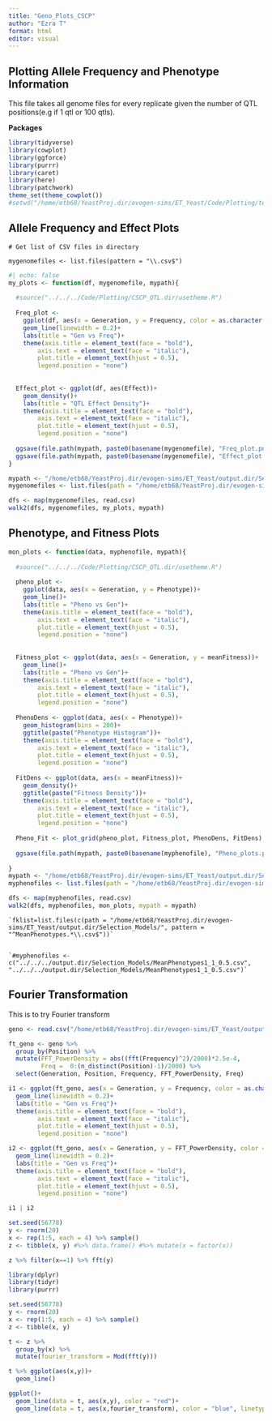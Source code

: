 ```yaml
---
title: "Geno_Plots_CSCP"
author: "Ezra T"
format: html
editor: visual
---
```


## Plotting Allele Frequency and Phenotype Information

This file takes all genome files for every replicate given the number of QTL positions(e.g if 1 qtl or 100 qtls).

**Packages**

```r
library(tidyverse)
library(cowplot)
library(ggforce)
library(purrr)
library(caret)
library(here)
library(patchwork)
theme_set(theme_cowplot())
#setwd("/home/etb68/YeastProj.dir/evogen-sims/ET_Yeast/Code/Plotting/test.dir/")
```

## Allele Frequency and Effect Plots

`# Get list of CSV files in directory`

`mygenomefiles <- list.files(pattern = "\\.csv$")`

```r
#| echo: false
my_plots <- function(df, mygenomefile, mypath){
  
  #source("../../../Code/Plotting/CSCP_QTL.dir/usetheme.R")
  
  Freq_plot <- 
    ggplot(df, aes(x = Generation, y = Frequency, color = as.character(Position)))+
    geom_line(linewidth = 0.2)+
    labs(title = "Gen vs Freq")+
    theme(axis.title = element_text(face = "bold"),
        axis.text = element_text(face = "italic"),
        plot.title = element_text(hjust = 0.5),
        legend.position = "none")
   
  
  Effect_plot <- ggplot(df, aes(Effect))+
    geom_density()+
    labs(title = "QTL Effect Density")+ 
    theme(axis.title = element_text(face = "bold"),
        axis.text = element_text(face = "italic"),
        plot.title = element_text(hjust = 0.5),
        legend.position = "none")
  
  ggsave(file.path(mypath, paste0(basename(mygenomefile), "Freq_plot.png")), Freq_plot, width = 6, height = 4, dpi = 300)
  ggsave(file.path(mypath, paste0(basename(mygenomefile), "Effect_plot.png")), Effect_plot, width = 6, height = 4, dpi = 300)
}

mypath <- "/home/etb68/YeastProj.dir/evogen-sims/ET_Yeast/output.dir/Selection_Models/plots.dir/CSCP_Plots.dir"
mygenomefiles <- list.files(path = "/home/etb68/YeastProj.dir/evogen-sims/ET_Yeast/output.dir/Selection_Models/CSCP.dir/", pattern = "^genome.*\\.csv$", full.names = TRUE)

dfs <- map(mygenomefiles, read.csv)
walk2(dfs, mygenomefiles, my_plots, mypath)

```

## Phenotype, and Fitness Plots

```r
mon_plots <- function(data, myphenofile, mypath){
  
  #source("../../../Code/Plotting/CSCP_QTL.dir/usetheme.R")
  
  pheno_plot <- 
    ggplot(data, aes(x = Generation, y = Phenotype))+
    geom_line()+
    labs(title = "Pheno vs Gen")+
    theme(axis.title = element_text(face = "bold"),
        axis.text = element_text(face = "italic"),
        plot.title = element_text(hjust = 0.5),
        legend.position = "none")
   
  
  Fitness_plot <- ggplot(data, aes(x = Generation, y = meanFitness))+
    geom_line()+
    labs(title = "Pheno vs Gen")+ 
    theme(axis.title = element_text(face = "bold"),
        axis.text = element_text(face = "italic"),
        plot.title = element_text(hjust = 0.5),
        legend.position = "none")
  
  PhenoDens <- ggplot(data, aes(x = Phenotype))+
    geom_histogram(bins = 200)+
    ggtitle(paste("Phenotype Histogram"))+
    theme(axis.title = element_text(face = "bold"),
        axis.text = element_text(face = "italic"),
        plot.title = element_text(hjust = 0.5),
        legend.position = "none")
  
  FitDens <- ggplot(data, aes(x = meanFitness))+
    geom_density()+
    ggtitle(paste("Fitness Density"))+
    theme(axis.title = element_text(face = "bold"),
        axis.text = element_text(face = "italic"),
        plot.title = element_text(hjust = 0.5),
        legend.position = "none")
  
  Pheno_Fit <- plot_grid(pheno_plot, Fitness_plot, PhenoDens, FitDens)
  
  ggsave(file.path(mypath, paste0(basename(myphenofile), "Pheno_plots.png")), Pheno_Fit, width = 6, height = 4, dpi = 300)
 
}
mypath <- "/home/etb68/YeastProj.dir/evogen-sims/ET_Yeast/output.dir/Selection_Models/plots.dir/CSCP_Plots.dir"
myphenofiles <- list.files(path = "/home/etb68/YeastProj.dir/evogen-sims/ET_Yeast/output.dir/Selection_Models/CSCP.dir/", pattern = "^MeanPhenotypes.*\\.csv$", full.names = TRUE)

dfs <- map(myphenofiles, read.csv)
walk2(dfs, myphenofiles, mon_plots, mypath = mypath)
```

    `fklist=list.files(c(path = "/home/etb68/YeastProj.dir/evogen-sims/ET_Yeast/output.dir/Selection_Models/", pattern = "^MeanPhenotypes.*\\.csv$"))`


    `#myphenofiles <- c("../../../output.dir/Selection_Models/MeanPhenotypes1_1_0.5.csv", "../../../output.dir/Selection_Models/MeanPhenotypes1_1_0.5.csv")`

## Fourier Transformation

This is to try Fourier transform

```r
geno <- read.csv("/home/etb68/YeastProj.dir/evogen-sims/ET_Yeast/output.dir/Selection_Models/CSFP.1.dir/genomeCSFP_A1_300_0.5.csv")

ft_geno <- geno %>% 
  group_by(Position) %>% 
  mutate(FFT_PowerDensity = abs((fft(Frequency)^2)/2000)*2.5e-4,
         Freq =  0:(n_distinct(Position)-1)/2000) %>% 
  select(Generation, Position, Frequency, FFT_PowerDensity, Freq) 

i1 <- ggplot(ft_geno, aes(x = Generation, y = Frequency, color = as.character(Position)))+
  geom_line(linewidth = 0.2)+
  labs(title = "Gen vs Freq")+
  theme(axis.title = element_text(face = "bold"),
        axis.text = element_text(face = "italic"),
        plot.title = element_text(hjust = 0.5),
        legend.position = "none")

i2 <- ggplot(ft_geno, aes(x = Generation, y = FFT_PowerDensity, color = as.character(Position)))+
  geom_line(linewidth = 0.2)+
  labs(title = "Gen vs Freq")+
  theme(axis.title = element_text(face = "bold"),
        axis.text = element_text(face = "italic"),
        plot.title = element_text(hjust = 0.5),
        legend.position = "none")

i1 | i2

```

```r
set.seed(56778)
y <- rnorm(20)
x <- rep(1:5, each = 4) %>% sample()
z <- tibble(x, y) #%>% data.frame() #%>% mutate(x = factor(x))
```

```r
z %>% filter(x==1) %>% fft(y)

```

```r
library(dplyr)
library(tidyr)
library(purrr)

set.seed(56778)
y <- rnorm(20)
x <- rep(1:5, each = 4) %>% sample()
z <- tibble(x, y)

t <- z %>% 
  group_by(x) %>% 
  mutate(fourier_transform = Mod(fft(y)))

t %>% ggplot(aes(x,y))+
  geom_line()

ggplot()+
  geom_line(data = t, aes(x,y), color = "red")+
  geom_line(data = t, aes(x,fourier_transform), color = "blue", linetype = "dotdash")

```
